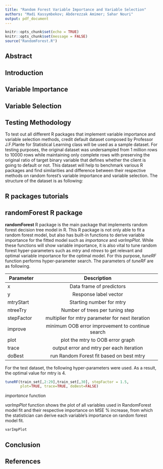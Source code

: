 ```yaml
---
title: "Random Forest Variable Importance and Variable Selection"
authors: "Madi Kassymbekov; Abderezzak Amimer; Sahar Nouri"
output: pdf_document
---
```


```r
knitr::opts_chunk$set(echo = TRUE)
knitr::opts_chunk$set(message = FALSE)
source("RandomForest.R")
```

## Abstract

## Introduction

## Variable Importance

## Variable Selection

## Testing Methodology
To test out all different R packages that implement variable importance and variable selection methods, credit default dataset composed by Professor J.F.Plante for Statistical Learning class will be used as a sample dataset. For testing purposes, the original dataset was undersampled from 1 million rows to 10000 rows while maintaining only complete rows with preserving the original ratio of target binary variable that defines whether the client is going to default or not. This dataset will help to benchmark various R packages and find similarities and difference between their respective methods on random forest's variable importance and variable selection. The structure of the dataset is as following:


## R packages tutorials

## randomForest R package
**randomForest** R package is the main package that implements random forest decision tree model in R. This R package is not only able to fit a random forest model, but also has built-in functions to derive variable importance for the fitted model such as *importance* and *varImpPlot*. While these functions will show variable importance, it is also vital to tune random forest hyper-parameters such as *mtry* and *ntrees* to get relevant and optimal variable importance for the optimal model. For this purpose, *tuneRF* function performs hyper-parameter search. The parameters of *tuneRF* are as following.

| Parameter     | Description                                           |          
|---------------|:-----------------------------------------------------:|  
| x             | Data frame of predictors                              |  
| y             | Response label vector                                 |   
| mtryStart     | Starting number for mtry                              |  
| ntreeTry      | Number of trees per tuning step                       |  
| stepFactor    | multiplier for mtry parameter for next iteration      |  
| improve       | minimum OOB error improvement to continue search      |  
| plot          | plot the mtry to OOB error graph                      |  
| trace         | output error and mtry per each iteration              |  
| doBest        | run Random Forest fit based on best mtry              |  
For the test dataset, the following hyper-parameters were used. As a result, the optimal value for mtry is 4.
```r
tuneRF(train_set[,2:29],train_set[,30], stepFactor = 1.5,
       plot=TRUE, trace=TRUE, doBest=FALSE)
```
*importance* function 

*varImpPlot* function shows the plot of all variables used in RandomForest model fit and their respective importance on MSE % increase, from which the statistician can derive each variable's importance on random forest model fit.
```r
varImpPlot
```

## Conclusion

## References

